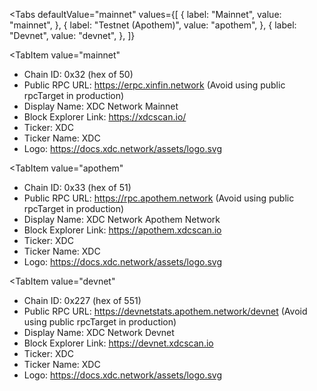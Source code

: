 
<Tabs
 defaultValue="mainnet"
  values={[
    { label: "Mainnet", value: "mainnet", },
    { label: "Testnet (Apothem)", value: "apothem", },
    { label: "Devnet", value: "devnet", },
  ]}
>
<TabItem
  value="mainnet"
>

- Chain ID: 0x32 (hex of 50)
- Public RPC URL: https://erpc.xinfin.network (Avoid using public rpcTarget in production)
- Display Name: XDC Network Mainnet
- Block Explorer Link: https://xdcscan.io/
- Ticker: XDC
- Ticker Name: XDC
- Logo: https://docs.xdc.network/assets/logo.svg

</TabItem>

<TabItem
  value="apothem"
>

- Chain ID: 0x33 (hex of 51)
- Public RPC URL: https://rpc.apothem.network (Avoid using public rpcTarget in production)
- Display Name: XDC Network Apothem Network
- Block Explorer Link: https://apothem.xdcscan.io
- Ticker: XDC
- Ticker Name: XDC
- Logo: https://docs.xdc.network/assets/logo.svg

</TabItem>

<TabItem
  value="devnet"
>

- Chain ID: 0x227 (hex of 551)
- Public RPC URL: https://devnetstats.apothem.network/devnet (Avoid using public rpcTarget in
  production)
- Display Name: XDC Network Devnet
- Block Explorer Link: https://devnet.xdcscan.io
- Ticker: XDC
- Ticker Name: XDC
- Logo: https://docs.xdc.network/assets/logo.svg

</TabItem>
</Tabs>
